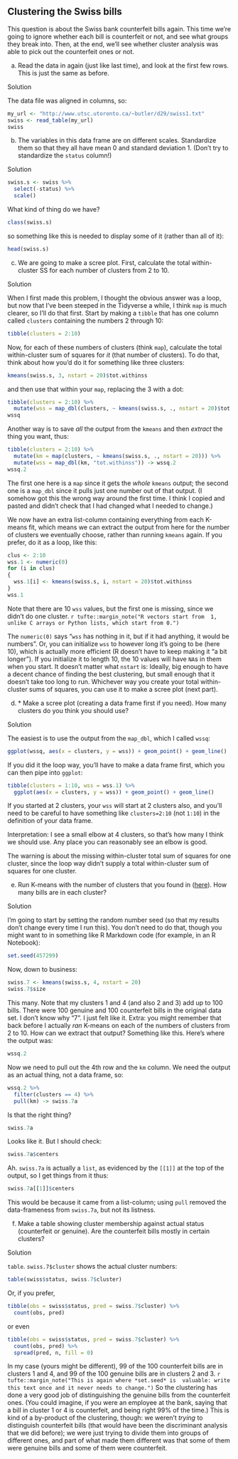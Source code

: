 ##  Clustering the Swiss bills


 This question is about the Swiss bank counterfeit bills
again. This time we're going to ignore whether each bill is
counterfeit or not, and see what groups they break into. Then, at
the end, we'll see whether cluster analysis was able to pick out the
counterfeit ones or not.


(a) Read the data in again (just like last time), and look at
the first few rows. This is just the same as before.
 
Solution


The data file was aligned in columns, so:
```r
my_url <- "http://www.utsc.utoronto.ca/~butler/d29/swiss1.txt"
swiss <- read_table(my_url)
swiss
```

       
 

(b) The variables in this data frame are on different
scales. Standardize them so that they all have mean 0 and standard
deviation 1. (Don't try to standardize the `status` column!)
 
Solution


```r
swiss.s <- swiss %>%
  select(-status) %>%
  scale()
```

    

What kind of thing do we have?

```r
class(swiss.s)
```

 

so something like this is needed to display some of it (rather than
all of it):

```r
head(swiss.s)
```

 
 

(c) We are going to make a scree plot. First, calculate the total
within-cluster SS for each number of clusters from 2 to 10.
 
Solution

 
When I first made this problem,
I thought the obvious answer was a loop, but now that I've been
steeped in the Tidyverse a while, I think `map` is much
clearer, so I'll do that first.
Start by making a `tibble` that has one column called `clusters` containing the numbers 2 through 10:

```r
tibble(clusters = 2:10)
```

 
Now, for each of these numbers of clusters (think `map`), calculate the total within-cluster sum of squares for *it* (that number of clusters). To do that, think about how you'd do it for something like three clusters:

```r
kmeans(swiss.s, 3, nstart = 20)$tot.withinss
```

 

and then use that within your `map`, replacing the 3 with a dot:
```r
tibble(clusters = 2:10) %>%
  mutate(wss = map_dbl(clusters, ~ kmeans(swiss.s, ., nstart = 20)$tot.withinss)) -> wssq
wssq
```

 

Another way is to save *all* the output from the `kmeans` and then *extract* the thing you want, thus:
```r
tibble(clusters = 2:10) %>%
  mutate(km = map(clusters, ~ kmeans(swiss.s, ., nstart = 20))) %>%
  mutate(wss = map_dbl(km, "tot.withinss")) -> wssq.2
wssq.2
```

 
The first one here is a `map` since it gets the *whole*
`kmeans` output; the second one is a `map_dbl` since it
pulls just one number out of that output. (I somehow got this the
wrong way around the first time. I think I copied and pasted and
didn't check that I had changed what I needed to change.)

We now have an extra list-column containing everything from each
K-means fit, which means we can extract the output from here for the number of
clusters we eventually choose, rather than running `kmeans` again.
If you prefer, do it as a loop, like this:        
```r
clus <- 2:10
wss.1 <- numeric(0)
for (i in clus)
{
  wss.1[i] <- kmeans(swiss.s, i, nstart = 20)$tot.withinss
}
wss.1
```

       

Note that there are 10 `wss` values, but the first one is
missing, since we didn't do one cluster.
`r tufte::margin_note("R vectors start from  1, unlike C arrays or Python lists, which start from 0.")`

The `numeric(0)` says "`wss` has nothing in it, but if it had anything, it would be numbers". Or, you can initialize
`wss` to however long it's going to be (here 10), which is
actually more efficient (R doesn't have to keep making it 
"a bit longer"). If you initialize it to length 10, the 10 values will have
`NA`s in them when you start.
It doesn't matter what `nstart` is: Ideally, big enough to have a decent
chance of finding the best clustering, but small enough that it
doesn't take too long to run.
Whichever way you create your total within-cluster sums of squares, you can use it to make a scree plot (next part). 

 

(d) <a name="part:howmany">*</a> Make a scree plot (creating a data frame
first if you need). How many clusters do you think you
should use?
 
Solution


The easiest is to use the output from the `map_dbl`,
which I called `wssq`:
```r
ggplot(wssq, aes(x = clusters, y = wss)) + geom_point() + geom_line()
```

       
If you did it the loop way, you'll have to make a data frame
first, which you can then pipe into `ggplot`:

```r
tibble(clusters = 1:10, wss = wss.1) %>%
  ggplot(aes(x = clusters, y = wss)) + geom_point() + geom_line()
```

       
If you started at 2 clusters, your `wss` will start at 2
clusters also, and you'll need to be careful to have something like
`clusters=2:10` (not `1:10`) in the definition of your
data frame. 

Interpretation: I see a small elbow at 4 clusters, so that's how many I think we
should use. Any place you can reasonably see an elbow is good.

The warning is about the missing within-cluster total sum of squares
for one cluster, since the loop way didn't supply a total
within-cluster sum of squares for one cluster.
 

(e) Run K-means with the number of clusters that you found in
(<a href="#part:howmany">here</a>). How many bills are in each cluster?
 
Solution



I'm going to start by setting the random number seed (so that
my results don't change every time I run this). You don't need
to do that, though you might want to in something like R
Markdown code (for example, in an R Notebook):
```r
set.seed(457299)
```



Now, down to business:
```r
swiss.7 <- kmeans(swiss.s, 4, nstart = 20)
swiss.7$size
```

       
This many. Note that my clusters 1 and 4 (and also 2 and 3) add up to
100 bills. There were 100 genuine and 100 counterfeit bills in the
original data set.
I don't know why "7". I just felt like it.
Extra: you might remember that back before I actually *ran*
K-means on each of the numbers of clusters from 2 to 10. How can we
extract that output? Something like this. Here's where the output was:

```r
wssq.2
```

 

Now we need to pull out the 4th row and the `km` column. We need the output as an actual thing, not a data frame, so:

```r
wssq.2 %>%
  filter(clusters == 4) %>%
  pull(km) -> swiss.7a
```

 

Is that the right thing?

```r
swiss.7a
```

 

Looks like it. But I should check:

```r
swiss.7a$centers
```

 

Ah. `swiss.7a` is actually a `list`, as evidenced by the `[[1]]` at the top of the output, so I get things from it thus:

```r
swiss.7a[[1]]$centers
```

 

This would be because it came from a list-column; using `pull` removed the data-frameness from `swiss.7a`, but not its listness.
 

(f) Make a table showing cluster membership against actual
status (counterfeit or genuine). Are the counterfeit bills mostly
in certain clusters?
 
Solution


`table`. `swiss.7$cluster` shows the actual
cluster numbers:
```r
table(swiss$status, swiss.7$cluster)
```

       

Or, if you prefer,

```r
tibble(obs = swiss$status, pred = swiss.7$cluster) %>%
  count(obs, pred)
```

 

or even

```r
tibble(obs = swiss$status, pred = swiss.7$cluster) %>%
  count(obs, pred) %>%
  spread(pred, n, fill = 0)
```

 

In my case (yours might be different), 99 of the 100 counterfeit bills
are in clusters 1 and 4, and 99 of the 100 genuine bills are in
clusters 2 and 3.
`r tufte::margin_note("This is again where *set.seed* is  valuable: write this text once and it never needs to change.")` So the
clustering has done a very good job of distinguishing the genuine
bills from the counterfeit ones. (You could imagine, if you were an
employee at the bank, saying that a bill in cluster 1 or 4 is
counterfeit, and being right 99\% of the time.) This is kind of a
by-product of the clustering, though: we weren't *trying* to
distinguish counterfeit bills (that would have been the discriminant
analysis that we did before); we were just trying to divide them into
groups of different ones, and part of what made them different was
that some of them were genuine bills and some of them were
counterfeit.
 


